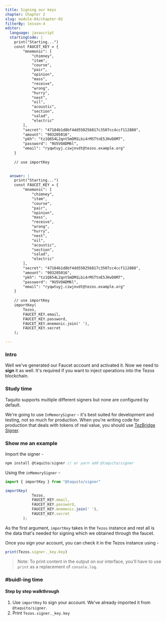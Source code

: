 ```yaml
---
title: Signing our keys
chapter: Chapter 2
slug: module-04/chapter-02
filterBy: lesson-4
editor:
  language: javascript
  startingCode: |
    print("Starting...")
    const FAUCET_KEY = {
        "mnemonic": [
            "chimney",
            "item",
            "course",
            "pair",
            "opinion",
            "mass",
            "receive",
            "wrong",
            "hurry",
            "nest",
            "oil",
            "acoustic",
            "section",
            "salad",
            "electric"
        ],
        "secret": "47184b1d8bf4dd550256817c3507cc4ccf112888",
        "amount": "903205016",
        "pkh": "tz1Q654L2qnt5mDM1Lbi4rMSTtnE5JHvD8M7",
        "password": "9U5VOADM6l",
        "email": "ryqwtuyj.ciwjnvdt@tezos.example.org"
    }
        
    // use importKey
    

  answer: |
    print("Starting...")
    const FAUCET_KEY = {
        "mnemonic": [
            "chimney",
            "item",
            "course",
            "pair",
            "opinion",
            "mass",
            "receive",
            "wrong",
            "hurry",
            "nest",
            "oil",
            "acoustic",
            "section",
            "salad",
            "electric"
        ],
        "secret": "47184b1d8bf4dd550256817c3507cc4ccf112888",
        "amount": "903205016",
        "pkh": "tz1Q654L2qnt5mDM1Lbi4rMSTtnE5JHvD8M7",
        "password": "9U5VOADM6l",
        "email": "ryqwtuyj.ciwjnvdt@tezos.example.org"
    }
    
    // use importKey
    importKey(
        Tezos,
        FAUCET_KEY.email,
        FAUCET_KEY.password,
        FAUCET_KEY.mnemonic.join(' '),
        FAUCET_KEY.secret
    );

---
```

### Intro
Well we've generated our Faucet account and activated it.
Now we need to **sign** it as well. 
It's required if you want to inject operations into the Tezos blockchain.

### Study time

Taquito supports multiple different signers but none are configured by default.

We're going to use `InMemorySigner` - it's best suited for development and testing, not so much for production.
When you're writing code for production that deals with tokens of real value, you should use [TezBridge Signer](https://tezostaquito.io/docs/tezbridge_signer).

### Show me an example

Import the signer - 
```javascript
npm install @taquito/signer // or yarn add @taquito/signer
```

Using the `inMemorySigner` - 
```javascript
import { importKey } from "@taquito/signer"

importKey(
            Tezos,
            FAUCET_KEY.email,
            FAUCET_KEY.password,
            FAUCET_KEY.mnemonic.join(' '),
            FAUCET_KEY.secret
        );
```

As the first argument, `importKey` takes in the `Tezos` instance and rest all is the data that's needed for signing which we obtained through the faucet.

Once you sign your account, you can check it in the Tezos instance using - 
```javascript
print(Tezos.signer._key.key)
```
>Note: To print content in the output on our interface, you'll have to use `print` as a replacement of `console.log`.

### #buidl-ing time
 

#### Step by step walkthrough
1. Use `importKey` to sign your account. We've already imported it from `@taquito/signer`.
2. Print `Tezos.signer._key.key`